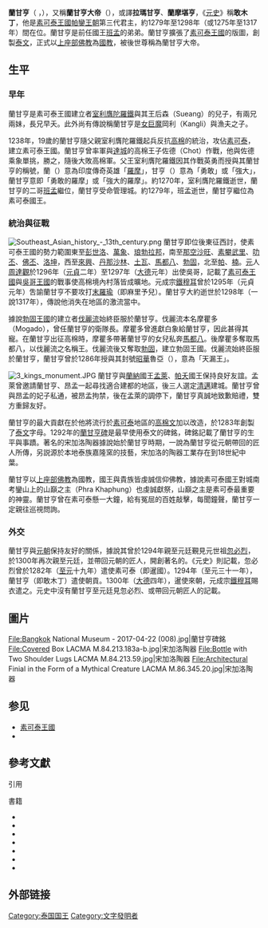 {{Infobox royalty
| name           = 蘭甘亨 <br> {{lang|th|รามคำแหง}}
| title          = 
| image          = Ramkhamhaeng the Great (Sukhothai).jpg
| caption
| succession     = [[泰國君主列表|素可泰國王]]
| reign          = 1279年–1298年（或1275年–1317年）
| coronation     = 
| predecessor    = [[班孟|班孟]]
| successor      = [[樂泰|樂泰]]
| heir           = 
| consort        = 
| dynasty        = [[泰國君主列表|帕鑾王朝]]
| issue          = [[樂泰|樂泰]] <br> {{le|邁寧兌達|May Hnin Thwe-Da}}
| royal house    = 
| royal anthem   =
| father         = [[室利膺陀羅鐵|室利膺陀羅鐵]]
| mother         = 森（Sueang）
|birth_date = 約1237年至1247年
|birth_place = [[吳哥王朝|高棉]]
|death_date  =約1298年至1317年
|death_place = [[素可泰王國|素可泰王國]]
| place of burial=
| religion       = [[上座部佛教|上座部佛教]]
}}

'''蘭甘亨'''（{{lang-th|รามคำแหง}} ，{{bd|約1237年至1247年||約1298年至1317年||CatIdx=R}}），又稱'''蘭甘亨大帝'''（{{lang|th|พ่อขุนรามคำแหงมหาราช}}），或譯'''拉瑪甘亨'''、{{sfn|《東南亞史》|p=218}}'''蘭摩堪亨'''，{{sfn|《暹羅史》|p=50}}《[[元史|元史]]》稱'''敢木丁'''，{{sfn|《元史》|loc=卷十八}}他是[[素可泰王國|素可泰王國]][[泰国君主列表#帕銮王朝（Phra_Ruang_Dynasty，1238–1438）|帕鑾王朝]]第三代君主，約1279年至1298年（或1275年至1317年）間在位。蘭甘亨是前任國王[[班孟|班孟]]的弟弟。{{sfn|《暹羅史》|pp=50–59}}{{sfn|《東南亞史》|pp=218–223}}蘭甘亨擴張了[[素可泰王國|素可泰王國]]的版圖，創製[[泰文|泰文]]，正式以[[上座部佛教|上座部佛教]]為[[國教|國教]]，被後世尊稱為蘭甘亨大帝。{{sfn|《東南亞史》|pp=219–222}}{{sfn|Coedès 1968|p=197}}

== 生平 ==
=== 早年 ===
蘭甘亨是素可泰王國建立者[[室利膺陀羅鐵|室利膺陀羅鐵]]與其王后森（Sueang）的兒子，有兩兄兩妹，長兄早夭。{{sfn|Prasert and Griswold 1992|pp=265–267}}此外尚有傳說稱蘭甘亨是[[食人魔|女巨魔]]岡利（Kangli）與漁夫之子。{{sfn|Wyatt 1995|p=23}}

1238年，19歲的蘭甘亨隨父親室利膺陀羅鐵起兵反抗[[吳哥王朝|高棉]]的統治，攻佔[[素可泰府|素可泰]]，建立素可泰王國。蘭甘亨曾率軍與[[來興府|達城]]的高棉王子佐德（Chot）作戰，他與佐德乘象單挑，勝之，隨後大敗高棉軍。父王室利膺陀羅鐵因其作戰英勇而授與其蘭甘亨的稱號，蘭（{{lang|th|ราม}}）意為印度傳奇英雄「[[羅摩|羅摩]]」，甘亨（{{lang|th|คำแหง}}）意為「勇敢」或「強大」，蘭甘亨意即「勇敢的羅摩」或「強大的羅摩」。{{sfn|《暹羅史》|p=50}}{{sfn|《東南亞史》|p=171}}{{sfn|Coedès 1968|p=196}}約1270年，室利膺陀羅鐵逝世，蘭甘亨的二哥[[班孟|班孟]]繼位，蘭甘亨受命管理{{le|是塞差那萊縣|Si Satchanalai District|是塞差那萊}}城。約1279年，班孟逝世，蘭甘亨繼位為素可泰國王。{{sfn|《暹羅史》|p=50}}{{sfn|Prasert and Griswold 1992|pp=265–267}}

=== 統治與征戰 ===
[[File:Southeast_Asian_history_-_13th_century.png|thumb]]
蘭甘亨即位後東征西討，使素可泰王國的勢力範圍東至[[彭世洛|彭世洛]]、[[萬象|萬象]]、[[琅勃拉邦|琅勃拉邦]]，南至[[北攬坡府|那空沙旺]]、[[素攀武里府|素攀武里]]、[[叻丕府|叻丕]]、[[佛丕府|佛丕]]、[[洛坤府|洛坤]]，西至[[來興府|來興]]、[[德林達依鎮|丹那沙林]]、[[土瓦|土瓦]]、[[馬都八|馬都八]]、[[勃固|勃固]]，北至[[帕府|帕]]、[[楠府|楠]]。{{sfn|《暹羅史》|p=51}}{{sfn|《東南亞史》|p=221}}[[元朝|元]]人[[周達觀|周達觀]]於1296年（[[元貞|元貞]]二年）至1297年（[[大德_(元朝)|大德]]元年）出使吳哥，記載了[[素可泰王國|素可泰王國]]與[[吳哥王朝|吳哥王國]]的戰事使高棉境內村落皆成曠地。{{sfn|《東南亞史》|p=221}}{{sfn|《真臘風土記》|loc=因屢與暹人交兵，遂至皆成曠地。}}元成宗[[鐵穆耳|鐵穆耳]]曾於1295年（元貞元年）吿諭蘭甘亨不要攻打[[末羅瑜|末羅瑜]]（即麻里予兒）。{{sfn|《元史》|loc=卷二百十：暹國，當成宗元貞元年，進金字表，欲朝廷遣使至其國。比其表至，已先遣使，蓋彼未之知也。賜來使素金符佩之，使急追詔使同往。以暹人與麻里予兒舊相讎殺，至是皆歸順，有旨諭暹人「勿傷麻里予兒，以踐爾言」。}}{{sfn|《東南亞史》|p=222}}蘭甘亨大約逝世於1298年（一說1317年），傳說他消失在{{le|宋加洛縣|Sawankhalok District|宋加洛}}地區的激流當中。{{sfn|《東南亞史》|p=223}}{{sfn|Coedès 1968|pp=218–219}}

據說[[勃固王國|勃固王國]]的建立者[[伐麗流|伐麗流]]始終臣服於蘭甘亨。伐麗流本名摩瞿多（Mogado），曾任蘭甘亨的衛隊長。摩瞿多曾進獻白象給蘭甘亨，因此甚得其寵。在蘭甘亨出征高棉時，摩瞿多帶著蘭甘亨的女兒私奔[[馬都八|馬都八]]。後摩瞿多奪取馬都八，以伐麗流之名稱王。伐麗流後又奪取[[勃固|勃固]]，建立勃固王國。伐麗流始終臣服於蘭甘亨，蘭甘亨曾於1286年授與其封號[[詔法|昭華]]魯亞（{{lang|th|เจ้าฟ้ารั่ว}}），意為「天漏王」。{{sfn|《暹羅史》|pp=52–53}}{{sfn|《東南亞史》|loc=212–213頁、222頁}}

[[File:3_kings_monument.JPG|thumb]]
蘭甘亨與[[蘭納|蘭納]]國王[[孟萊王|孟萊]]、[[帕夭府|帕夭]]國王{{link-de|昂孟|Ngam Mueang}}保持良好友誼。孟萊曾邀請蘭甘亨、昂孟一起尋找適合建都的地區，後三人選定[[清邁|清邁]]建城。蘭甘亨曾與昂孟的妃子私通，被昂孟拘禁，後在孟萊的調停下，蘭甘亨真誠地致歉賠禮，雙方重歸友好。{{sfn|《暹羅史》|pp=56–57}}{{sfn|Coedès 1968|p=206}}

蘭甘亨的最大貢獻在於他將流行於[[素可泰|素可泰]]地區的[[高棉文|高棉文]]加以改造，於1283年創製了[[泰文|泰文]]字母。1292年的[[蘭甘亨碑|蘭甘亨碑]]是最早使用泰文的碑銘，碑銘記載了蘭甘亨的生平與事蹟。{{sfn|《暹羅史》|p=58}}{{sfn|《東南亞史》|p=219}}著名的宋加洛陶器據說始於蘭甘亨時期，一說為蘭甘亨從元朝帶回的匠人所傳，另説源於本地泰族嘉隆窯的技藝，宋加洛的陶器工業存在到18世紀中葉。{{sfn|《東南亞史》|p=222}}{{sfn|《暹羅史》|pp=55}}

蘭甘亨以[[上座部佛教|上座部佛教]]為國教，國王與貴族皆虔誠信仰佛教，據說素可泰國王對城南考鑾山上的山巔之主（Phra Khaphung）也虔誠獻祭，山巔之主是素可泰最重要的神靈。{{sfn|《東南亞史》|pp=222–223}}蘭甘亨曾在素可泰懸一大鐘，給有冤屈的百姓敲擊，每聞鐘聲，蘭甘亨一定親往巡視問詢。{{sfn|《暹羅史》|p=58}}

=== 外交 ===
蘭甘亨與[[元朝|元朝]]保持友好的關係，據說其曾於1294年親至元廷覲見元世祖[[忽必烈|忽必烈]]，於1300年再次親至元廷，並帶回元朝的匠人，開創著名的{{le|宋加洛陶器|Sangkhalok ceramic ware}}。{{sfn|《東南亞史》|p=222}}{{sfn|《暹羅史》|p=54}}《元史》則記載，忽必烈曾於1282年（[[至元_(忽必烈)|至元]]十九年）遣使素可泰（即暹國）。{{sfn|《元史》|loc=卷十二：（至元十九年六月）己亥，命何子誌為管軍萬戶，使暹國。}}1294年（至元三十一年），蘭甘亨（即敢木丁）遣使朝貢。{{sfn|《元史》|loc=卷十八：（至元三十一年六月）庚寅，必察不裏城敢木丁遣使來貢}}1300年（[[大德_(元朝)|大德]]四年），暹使來朝，元成宗[[鐵穆耳|鐵穆耳]]賜衣遣之。{{sfn|《元史》|loc=卷二十：（大德四年六月甲子）吊吉而、爪哇、暹國、蘸八等國二十二人來朝，賜衣遣之。}}元史中沒有蘭甘亨至元廷見忽必烈、或帶回元朝匠人的記載。{{sfn|《暹羅史》|pp=53–56}}

== 圖片 ==
<gallery>
File:Bangkok National Museum - 2017-04-22 (008).jpg|蘭甘亨碑銘
File:Covered Box LACMA M.84.213.183a-b.jpg|宋加洛陶器
File:Bottle with Two Shoulder Lugs LACMA M.84.213.59.jpg|宋加洛陶器
File:Architectural Finial in the Form of a Mythical Creature LACMA M.86.345.20.jpg|宋加洛陶器
</gallery>

== 参见 ==
* [[素可泰王國|素可泰王國]]
* {{link-en|兰甘亨碑銘|Ram Khamhaeng Inscription}}

== 參考文獻 ==
;引用
{{reflist|2}}
;書籍
* {{Cite book | author = W·A·R·吳迪著 | author2 = 陳禮頌譯 | title = 《暹羅史》 |edition= 1988年 | location = 台北 | publisher = 商務印書館 | date = 1947年 | ref= {{sfnref|《暹羅史》}} }}
* {{Cite book | author = D·G·E·霍爾著 | author2 = 中山大學東南亞歷史研究所譯 | title = 《東南亞史》 | location = 北京 | publisher = 商務印書館 | date = 1982年| ref= {{sfnref|《東南亞史》}} }}
* {{Cite book | author = 宋濂等主撰 | title = 《元史》 | date = 1370年 | ref= {{sfnref|《元史》}} }}
* {{Cite book | author = 周達觀 | title = 《真臘風土記》 | date = 1297年 | ref= {{sfnref|《真臘風土記》}} }}
* {{cite book|last= Coedès |first= George|editor= Walter F. Vella|others= trans. Susan Brown Cowing|title= The Indianized States of Southeast Asia|year= 1968|publisher= University of Hawaii Press|isbn= 978-0-8248-0368-1|ref={{sfnref|Coedès 1968}} }}
* {{cite journal|author1= Prasert Na Nagara |author2= Alexander B. Griswold|title= The Inscription of King Rāma Gāṃhèṅ of Sukhodaya（1292）|journal=Epigraphic and Historical Studies'', Journal of the Siam Society |year=1992 | ref= {{sfnref|Prasert and Griswold 1992}} }}
* {{cite book|last1=Wyatt|first1=David K.|title=The Chiang Mai Chronicle|date=1995|publisher=Silkworm Books|location=Bangkok|isbn=978-974-7047-67-7|url=https://books.google.com/books?id=fJ5uAAAAMAAJ|accessdate=2012-11-04| ref={{sfnref|Wyatt 1995}} }}

== 外部链接 ==
{{Commonscat|Ram Khamhaeng the Great}}

{{start box}}
{{s-before|[[班孟|班孟]]}}
{{s-title|[[素可泰王國|素可泰王國]]帕鑾王朝[[泰國君主列表|君主]] |1279年–1298年}}
{{s-after|[[樂泰|樂泰]]}}
{{end box}}
{{泰國君主}}
{{Authority control}}
[[Category:泰国国王|Category:泰国国王]]
[[Category:文字發明者|Category:文字發明者]]